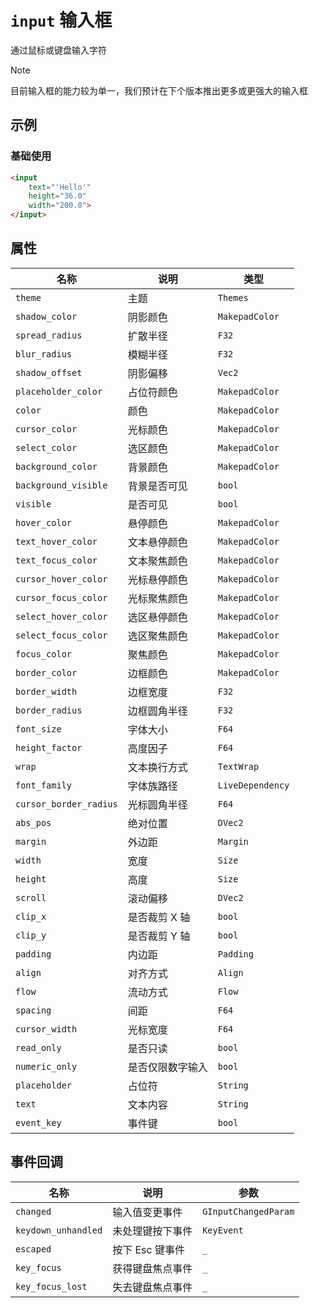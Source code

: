 # `input` 输入框

通过鼠标或键盘输入字符

> [!NOTE]
>
> 目前输入框的能力较为单一，我们预计在下个版本推出更多或更强大的输入框


## 示例

### 基础使用

```html
<input 
    text="'Hello'" 
    height="36.0"
    width="200.0">
</input>
```

## 属性

| 名称                | 说明                                    | 类型           |
|--------------------|----------------------------------------|----------------|
| `theme`           | 主题                                    | `Themes`       |
| `shadow_color`    | 阴影颜色                                | `MakepadColor` |
| `spread_radius`   | 扩散半径                                | `F32`          |
| `blur_radius`     | 模糊半径                                | `F32`          |
| `shadow_offset`   | 阴影偏移                                | `Vec2`         |
| `placeholder_color`| 占位符颜色                             | `MakepadColor` |
| `color`           | 颜色                                    | `MakepadColor` |
| `cursor_color`    | 光标颜色                                | `MakepadColor` |
| `select_color`    | 选区颜色                                | `MakepadColor` |
| `background_color`| 背景颜色                                | `MakepadColor` |
| `background_visible`| 背景是否可见                           | `bool`         |
| `visible`         | 是否可见                                | `bool`         |
| `hover_color`     | 悬停颜色                                | `MakepadColor` |
| `text_hover_color`| 文本悬停颜色                            | `MakepadColor` |
| `text_focus_color`| 文本聚焦颜色                            | `MakepadColor` |
| `cursor_hover_color`| 光标悬停颜色                          | `MakepadColor` |
| `cursor_focus_color`| 光标聚焦颜色                          | `MakepadColor` |
| `select_hover_color`| 选区悬停颜色                          | `MakepadColor` |
| `select_focus_color`| 选区聚焦颜色                          | `MakepadColor` |
| `focus_color`     | 聚焦颜色                                | `MakepadColor` |
| `border_color`    | 边框颜色                                | `MakepadColor` |
| `border_width`    | 边框宽度                                | `F32`          |
| `border_radius`   | 边框圆角半径                            | `F32`          |
| `font_size`       | 字体大小                                | `F64`          |
| `height_factor`   | 高度因子                                | `F64`          |
| `wrap`            | 文本换行方式                            | `TextWrap`     |
| `font_family`     | 字体族路径                              | `LiveDependency`|
| `cursor_border_radius`| 光标圆角半径                        | `F64`          |
| `abs_pos`         | 绝对位置                                | `DVec2`        |
| `margin`          | 外边距                                  | `Margin`       |
| `width`           | 宽度                                    | `Size`         |
| `height`          | 高度                                    | `Size`         |
| `scroll`          | 滚动偏移                                | `DVec2`        |
| `clip_x`          | 是否裁剪 X 轴                           | `bool`         |
| `clip_y`          | 是否裁剪 Y 轴                           | `bool`         |
| `padding`         | 内边距                                  | `Padding`      |
| `align`           | 对齐方式                                | `Align`        |
| `flow`            | 流动方式                                | `Flow`         |
| `spacing`         | 间距                                    | `F64`          |
| `cursor_width`    | 光标宽度                                | `F64`          |
| `read_only`       | 是否只读                                | `bool`         |
| `numeric_only`    | 是否仅限数字输入                        | `bool`         |
| `placeholder`     | 占位符                                  | `String`       |
| `text`            | 文本内容                                | `String`       |
| `event_key`       | 事件键                                  | `bool`         |

## 事件回调

| 名称                  | 说明            | 参数              |
|-----------------------|-----------------|-------------------|
| `changed`            | 输入值变更事件   | `GInputChangedParam`|
| `keydown_unhandled`  | 未处理键按下事件 | `KeyEvent`        |
| `escaped`            | 按下 Esc 键事件  | `_`               |
| `key_focus`          | 获得键盘焦点事件 | `_`               |
| `key_focus_lost`     | 失去键盘焦点事件 | `_`               |
